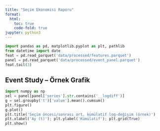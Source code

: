 ```yaml
---
title: "Seçim Ekonomisi Raporu"
format:
  html:
    toc: true
    code-fold: true
jupyter: python3
---
```


```python
import pandas as pd, matplotlib.pyplot as plt, pathlib
from datetime import date
feat = pd.read_parquet('data/processed/features.parquet')
panel = pd.read_parquet('data/processed/event_panel.parquet')
feat.tail(3)
```

## Event Study – Örnek Grafik

```python
import numpy as np
sel = panel[panel['series'].str.contains('__logdiff')]
g = sel.groupby('t')['value'].mean().cumsum()
plt.figure()
g.plot()
plt.title('Seçim öncesi/sonrası ort. kümülatif log-değişim (örnek)')
plt.xlabel('Ay (t)'); plt.ylabel('Kümülatif'); plt.grid(True)
plt.show()
```
